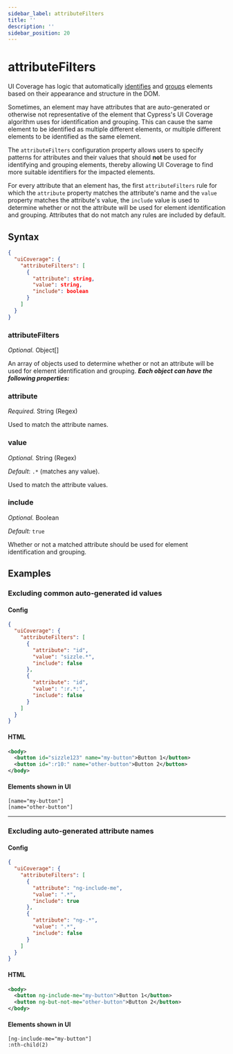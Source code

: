 ```yaml
---
sidebar_label: attributeFilters
title: ''
description: ''
sidebar_position: 20
---
```


# attributeFilters

UI Coverage has logic that automatically [identifies](/ui-coverage/core-concepts/element-identification) and [groups](/ui-coverage/core-concepts/element-grouping) elements based on their appearance and structure in the DOM.

Sometimes, an element may have attributes that are auto-generated or otherwise not representative of the element that Cypress's UI Coverage algorithm uses for identification and grouping. This can cause the same element to be identified as multiple different elements, or multiple different elements to be identified as the same element.

The `attributeFilters` configuration property allows users to specify patterns for attributes and their values that should **not** be used for identifying and grouping elements, thereby allowing UI Coverage to find more suitable identifiers for the impacted elements.

For every attribute that an element has, the first `attributeFilters` rule for which the `attribute` property matches the attribute's name and the `value` property matches the attribute's value, the `include` value is used to determine whether or not the attribute will be used for element identification and grouping. Attributes that do not match any rules are included by default.

## Syntax

```json
{
  "uiCoverage": {
    "attributeFilters": [
      {
        "attribute": string,
        "value": string,
        "include": boolean
      }
    ]
  }
}
```

### attributeFilters

_Optional._ Object\[]

An array of objects used to determine whether or not an attribute will be used for element identification and grouping. _**Each object can have the following properties:**_

### attribute

_Required._ String (Regex)

Used to match the attribute names.

### value

_Optional._ String (Regex)

_Default_: `.*` (matches any value).

Used to match the attribute values.

### include

_Optional._ Boolean

_Default:_ `true`

Whether or not a matched attribute should be used for element identification and grouping.

## Examples

### Excluding common auto-generated id values

#### Config

```json
{
  "uiCoverage": {
    "attributeFilters": [
      {
        "attribute": "id",
        "value": "sizzle.*",
        "include": false
      },
      {
        "attribute": "id",
        "value": ":r.*:",
        "include": false
      }
    ]
  }
}
```

#### HTML

```xml
<body>
  <button id="sizzle123" name="my-button">Button 1</button>
  <button id=":r10:" name="other-button">Button 2</button>
</body>
```

#### Elements shown in UI

```
[name="my-button"]
[name="other-button"]
```

---

### Excluding auto-generated attribute names

#### Config

```json
{
  "uiCoverage": {
    "attributeFilters": [
      {
        "attribute": "ng-include-me",
        "value": ".*",
        "include": true
      },
      {
        "attribute": "ng-.*",
        "value": ".*",
        "include": false
      }
    ]
  }
}
```

#### HTML

```xml
<body>
  <button ng-include-me="my-button">Button 1</button>
  <button ng-but-not-me="other-button">Button 2</button>
</body>
```

#### Elements shown in UI

```
[ng-include-me="my-button"]
:nth-child(2)
```
